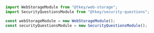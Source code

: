 ```javascript
import WebStorageModule from "@tkey/web-storage";
import SecurityQuestionsModule from "@tkey/security-questions";

const webStorageModule = new WebStorageModule();
const securityQuestionsModule = new SecurityQuestionsModule();
```
